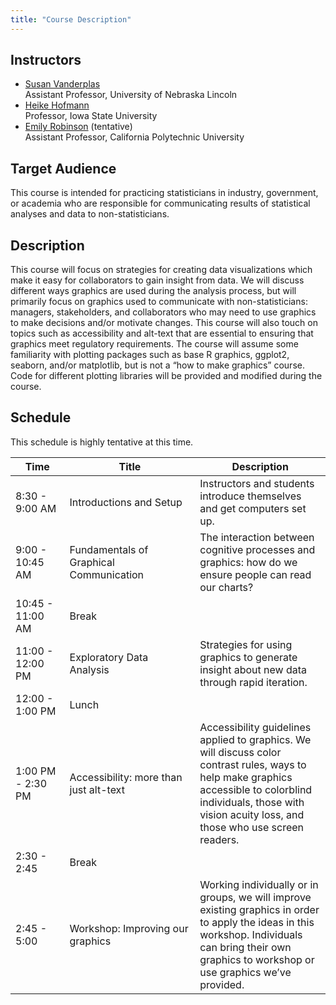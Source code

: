 ```yaml
---
title: "Course Description"
---
```


## Instructors

-   [Susan Vanderplas](mailto:susan.vanderplas@unl.edu)\
    Assistant Professor, University of Nebraska Lincoln
-   [Heike Hofmann](mailto:hofmann@iastate.edu)\
    Professor, Iowa State University
-   [Emily Robinson](mailto:erobin17@calpoly.edu) (tentative)\
    Assistant Professor, California Polytechnic University

## Target Audience

This course is intended for practicing statisticians in industry, government, or academia who are responsible for communicating results of statistical analyses and data to non-statisticians.

## Description

This course will focus on strategies for creating data visualizations which make it easy for collaborators to gain insight from data. We will discuss different ways graphics are used during the analysis process, but will primarily focus on graphics used to communicate with non-statisticians: managers, stakeholders, and collaborators who may need to use graphics to make decisions and/or motivate changes. This course will also touch on topics such as accessibility and alt-text that are essential to ensuring that graphics meet regulatory requirements. The course will assume some familiarity with plotting packages such as base R graphics, ggplot2, seaborn, and/or matplotlib, but is not a "how to make graphics" course. Code for different plotting libraries will be provided and modified during the course.

## Schedule

This schedule is highly tentative at this time.

| Time              | Title                                   | Description                                                                                                                                                                                                            |
|-------------|------------------------------|------------------------------|
| 8:30 - 9:00 AM    | Introductions and Setup                 | Instructors and students introduce themselves and get computers set up.                                                                                                                                                |
| 9:00 - 10:45 AM   | Fundamentals of Graphical Communication | The interaction between cognitive processes and graphics: how do we ensure people can read our charts?                                                                                                                 |
| 10:45 - 11:00 AM  | Break                                   |                                                                                                                                                                                                                        |
| 11:00 - 12:00 PM  | Exploratory Data Analysis               | Strategies for using graphics to generate insight about new data through rapid iteration.                                                                                                                              |
| 12:00 - 1:00 PM   | Lunch                                   |                                                                                                                                                                                                                        |
| 1:00 PM - 2:30 PM | Accessibility: more than just alt-text  | Accessibility guidelines applied to graphics. We will discuss color contrast rules, ways to help make graphics accessible to colorblind individuals, those with vision acuity loss, and those who use screen readers.  |
| 2:30 - 2:45       | Break                                   |                                                                                                                                                                                                                        |
| 2:45 - 5:00       | Workshop: Improving our graphics        | Working individually or in groups, we will improve existing graphics in order to apply the ideas in this workshop. Individuals can bring their own graphics to workshop or use graphics we've provided.                |
